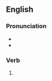 ==English==

===Pronunciation===
* {{IPA|en|/t͡ʃʌɡd/}}
* {{rhymes|en|ʌɡd|s=1}}

===Verb===
{{head|en|verb form}}

# {{en-past of|chug}}